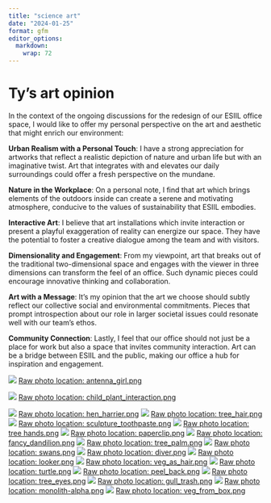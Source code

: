 ```yaml
---
title: "science art"
date: "2024-01-25"
format: gfm
editor_options: 
  markdown: 
    wrap: 72
---
```


# Ty's art opinion

In the context of the ongoing discussions for the redesign of our ESIIL office space, I would like to offer my personal perspective on the art and aesthetic that might enrich our environment:

**Urban Realism with a Personal Touch**: I have a strong appreciation for artworks that reflect a realistic depiction of nature and urban life but with an imaginative twist. Art that integrates with and elevates our daily surroundings could offer a fresh perspective on the mundane.

**Nature in the Workplace**: On a personal note, I find that art which brings elements of the outdoors inside can create a serene and motivating atmosphere, conducive to the values of sustainability that ESIIL embodies.

**Interactive Art**: I believe that art installations which invite interaction or present a playful exaggeration of reality can energize our space. They have the potential to foster a creative dialogue among the team and with visitors.

**Dimensionality and Engagement**: From my viewpoint, art that breaks out of the traditional two-dimensional space and engages with the viewer in three dimensions can transform the feel of an office. Such dynamic pieces could encourage innovative thinking and collaboration.

**Art with a Message**: It's my opinion that the art we choose should subtly reflect our collective social and environmental commitments. Pieces that prompt introspection about our role in larger societal issues could resonate well with our team's ethos.

**Community Connection**: Lastly, I feel that our office should not just be a place for work but also a space that invites community interaction. Art can be a bridge between ESIIL and the public, making our office a hub for inspiration and engagement.

![](../assets/esiil_art/antenna_girl.png)
[Raw photo location: antenna_girl.png](https://github.com/CU-ESIIL/stressors-order-duration-frequency-intensity-innovation-summit-2025__2/blob/main/docs/assets/esiil_art/antenna_girl.png)

![](../assets/esiil_art/child_plant_interaction.png)
[Raw photo location: child_plant_interaction.png](https://github.com/CU-ESIIL/stressors-order-duration-frequency-intensity-innovation-summit-2025__2/blob/main/docs/assets/esiil_art/child_plant_interaction.png)



![](../assets/esiil_art/hen_harrier.png)
[Raw photo location: hen_harrier.png](https://github.com/CU-ESIIL/stressors-order-duration-frequency-intensity-innovation-summit-2025__2/blob/main/docs/assets/esiil_art/hen_harrier.png)
![](../assets/esiil_art/tree_hair.png)
[Raw photo location: tree_hair.png](https://github.com/CU-ESIIL/stressors-order-duration-frequency-intensity-innovation-summit-2025__2/blob/main/docs/assets/esiil_art/tree_hair.png)
![](../assets/esiil_art/sculpture_toothpaste.png)
[Raw photo location: sculpture_toothpaste.png](https://github.com/CU-ESIIL/stressors-order-duration-frequency-intensity-innovation-summit-2025__2/blob/main/docs/assets/esiil_art/sculpture_toothpaste.png)
![](../assets/esiil_art/tree hands.png)
[Raw photo location: tree hands.png](https://github.com/CU-ESIIL/stressors-order-duration-frequency-intensity-innovation-summit-2025__2/blob/main/docs/assets/esiil_art/tree%20hands.png)
![](../assets/esiil_art/paperclip.png)
[Raw photo location: paperclip.png](https://github.com/CU-ESIIL/stressors-order-duration-frequency-intensity-innovation-summit-2025__2/blob/main/docs/assets/esiil_art/paperclip.png)
![](../assets/esiil_art/fancy_dandilion.png)
[Raw photo location: fancy_dandilion.png](https://github.com/CU-ESIIL/stressors-order-duration-frequency-intensity-innovation-summit-2025__2/blob/main/docs/assets/esiil_art/fancy_dandilion.png)
![](../assets/esiil_art/tree_palm.png)
[Raw photo location: tree_palm.png](https://github.com/CU-ESIIL/stressors-order-duration-frequency-intensity-innovation-summit-2025__2/blob/main/docs/assets/esiil_art/tree_palm.png)
![](../assets/esiil_art/swans.png)
[Raw photo location: swans.png](https://github.com/CU-ESIIL/stressors-order-duration-frequency-intensity-innovation-summit-2025__2/blob/main/docs/assets/esiil_art/swans.png)
![](../assets/esiil_art/diver.png)
[Raw photo location: diver.png](https://github.com/CU-ESIIL/stressors-order-duration-frequency-intensity-innovation-summit-2025__2/blob/main/docs/assets/esiil_art/diver.png)
![](../assets/esiil_art/looker.png)
[Raw photo location: looker.png](https://github.com/CU-ESIIL/stressors-order-duration-frequency-intensity-innovation-summit-2025__2/blob/main/docs/assets/esiil_art/looker.png)
![](../assets/esiil_art/veg_as_hair.png)
[Raw photo location: veg_as_hair.png](https://github.com/CU-ESIIL/stressors-order-duration-frequency-intensity-innovation-summit-2025__2/blob/main/docs/assets/esiil_art/veg_as_hair.png)
![](../assets/esiil_art/turtle.png)
[Raw photo location: turtle.png](https://github.com/CU-ESIIL/stressors-order-duration-frequency-intensity-innovation-summit-2025__2/blob/main/docs/assets/esiil_art/turtle.png)
![](../assets/esiil_art/peel_back.png)
[Raw photo location: peel_back.png](https://github.com/CU-ESIIL/stressors-order-duration-frequency-intensity-innovation-summit-2025__2/blob/main/docs/assets/esiil_art/peel_back.png)
![](../assets/esiil_art/tree_eyes.png)
[Raw photo location: tree_eyes.png](https://github.com/CU-ESIIL/stressors-order-duration-frequency-intensity-innovation-summit-2025__2/blob/main/docs/assets/esiil_art/tree_eyes.png)
![](../assets/esiil_art/gull_trash.png)
[Raw photo location: gull_trash.png](https://github.com/CU-ESIIL/stressors-order-duration-frequency-intensity-innovation-summit-2025__2/blob/main/docs/assets/esiil_art/gull_trash.png)
![](../assets/esiil_art/monolith-alpha.png)
[Raw photo location: monolith-alpha.png](https://github.com/CU-ESIIL/stressors-order-duration-frequency-intensity-innovation-summit-2025__2/blob/main/docs/assets/esiil_art/monolith-alpha.png)
![](../assets/esiil_art/veg_from_box.png)
[Raw photo location: veg_from_box.png](https://github.com/CU-ESIIL/stressors-order-duration-frequency-intensity-innovation-summit-2025__2/blob/main/docs/assets/esiil_art/veg_from_box.png)























